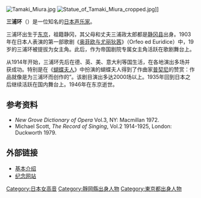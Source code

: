 [[File:Tamaki_Miura.jpg|thumb]]
[[File:Statue_of_Tamaki_Miura_cropped.jpg|thumb]]]]
{{japanese|japanese=三浦環|kana=みうら たまき|romaji=Miura tamaki}}

'''三浦环'''（{{bd|1884年|2月22日|1946年|5月26日|catidx=Miura}}）是一位知名的[[日本|日本]][[声乐家|声乐家]]。

三浦环出生于[[东京|东京]]，祖籍静冈，其父母和丈夫三浦政太郎都是[[静冈县|静冈县]]出身。1903年在日本人表演的第一部歌剧《[[奥菲欧与尤丽狄茜|奥菲欧与尤丽狄茜]]》（Orfeo ed Euridice）中，19岁的三浦环被提拔为女主角。此后，作为帝国剧院专属女主角活跃在歌剧舞台上。

从1914年开始，三浦环先后在德、英、美、意大利等国生活，在各地演出多场并获成功。特别是在《[[蝴蝶夫人|蝴蝶夫人]]》中扮演的蝴蝶夫人得到了作曲家[[普契尼|普契尼]]的赞赏：作品就像是为三浦环而创作的”。该剧目演出多达2000场以上。1935年回到日本之后继续活跃在国内舞台上。1946年在东京逝世。

== 参考资料 ==
*''New Grove Dictionary of Opera'' Vol.3, NY: Macmillan 1972.
*Michael Scott, ''The Record of Singing'', Vol.2 1914-1925, London: Duckworth 1979.

== 外部链接 ==
*[https://web.archive.org/web/20080621223418/http://hometown.infocreate.co.jp/en/chubu/yamanakako/miura-e.html 基本介绍]
*[http://www.findagrave.com/cgi-bin/fg.cgi?page=gr&GRid=7738045 纪念网站]{{Wayback|url=http://www.findagrave.com/cgi-bin/fg.cgi?page=gr&GRid=7738045 |date=20070311042445 }}

{{Authority control}}
{{DEFAULTSORT:Miura tamaki}}
[[Category:日本女高音|Category:日本女高音]]
[[Category:靜岡縣出身人物|Category:靜岡縣出身人物]]
[[Category:東京都出身人物|Category:東京都出身人物]]